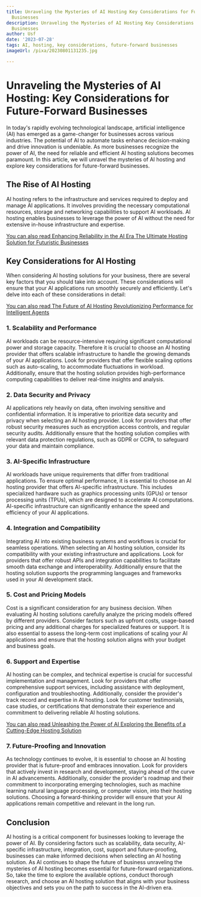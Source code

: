 ```yaml
---
title: Unraveling the Mysteries of AI Hosting Key Considerations for Future-Forward
  Businesses
description: Unraveling the Mysteries of AI Hosting Key Considerations for Future-Forward
  Businesses
author: Usf
date: '2023-07-28'
tags: AI, hosting, key considerations, future-forward businesses
imageUrl: /pixa/20230801131235.jpg

---
```

# Unraveling the Mysteries of AI Hosting: Key  Considerations for Future-Forward Businesses

In  today's rapidly evolving technological landscape, artificial intelligence (AI) has emerged  as a  game-changer for businesses across various industries. The potential of AI to  automate tasks enhance decision-making  and drive  innovation  is undeniable. As more businesses recognize the power of AI, the need for reliable and efficient AI hosting solutions becomes paramount.  In this article, we will unravel the mysteries of AI hosting and explore key considerations for future-forward businesses.

## The Rise of AI Hosting

AI hosting  refers to the infrastructure  and  services required to  deploy and manage AI applications. It involves providing the necessary computational resources, storage and networking capabilities to  support  AI workloads. AI hosting enables businesses  to leverage the power of AI without the need for  extensive in-house infrastructure and expertise.

[You can also read Enhancing Reliability in the AI Era The Ultimate Hosting Solution for  Futuristic  Businesses](Enhancing%20Reliability%20in%20the%20AI%20Era%20The%20Ultimate%20Hosting%20Solution%20for%20Futuristic%20Businesses)


## Key Considerations for AI Hosting

When considering AI hosting solutions for  your business, there are several key factors that you should take  into account. These considerations will ensure that your  AI applications run smoothly securely and efficiently. Let's delve into each of these  considerations in detail:

[You  can also read The Future of AI Hosting Revolutionizing Performance for Intelligent Agents](The%20Future%20of%20AI%20Hosting%20Revolutionizing%20Performance%20for%20Intelligent%20Agents)


### 1. Scalability  and Performance

AI workloads can be resource-intensive requiring significant computational power  and storage capacity. Therefore it is crucial to  choose an AI hosting provider that offers scalable infrastructure to handle the growing demands of your  AI applications. Look for providers that offer flexible scaling options such as auto-scaling, to accommodate fluctuations in workload. Additionally, ensure that the hosting solution provides high-performance computing capabilities to deliver real-time insights and analysis.

### 2. Data Security and Privacy

AI applications rely heavily on data, often involving sensitive and confidential information. It is imperative to prioritize data security and privacy when selecting an AI hosting provider. Look for providers that offer robust security measures such  as encryption access controls, and regular security audits. Additionally ensure that the hosting solution complies with relevant data protection regulations, such as GDPR or CCPA, to safeguard your data  and maintain compliance.

###  3. AI-Specific Infrastructure

AI  workloads have unique requirements that differ from traditional applications. To ensure optimal performance, it is essential to choose an AI hosting  provider that  offers AI-specific infrastructure. This includes  specialized hardware such as graphics processing units (GPUs) or tensor processing units (TPUs), which are designed  to accelerate AI computations. AI-specific infrastructure  can significantly enhance the speed and efficiency of your AI applications.

### 4. Integration and  Compatibility

Integrating AI into existing  business systems and  workflows is crucial for seamless operations. When selecting an AI hosting solution, consider its compatibility with your existing infrastructure and applications. Look for providers  that offer robust  APIs  and integration  capabilities to  facilitate smooth data exchange and interoperability. Additionally ensure that the hosting solution supports the programming languages and frameworks used in your AI development stack.

###  5. Cost and Pricing  Models

Cost is  a significant consideration for any business decision. When evaluating AI hosting solutions carefully analyze  the pricing  models offered  by different providers. Consider factors such as upfront costs, usage-based pricing and any additional charges for specialized features or support. It is also essential to assess the long-term cost implications of scaling your  AI applications and ensure that the hosting  solution aligns with your budget and business goals.

### 6. Support and Expertise

AI hosting can be complex, and  technical expertise is crucial for successful  implementation and management. Look for providers that offer comprehensive support services,  including assistance with  deployment, configuration and troubleshooting.  Additionally, consider the provider's track  record and expertise in AI hosting. Look for customer testimonials, case studies, or certifications that demonstrate their experience and commitment  to delivering  reliable AI hosting solutions.

[You can also read Unleashing the Power of AI  Exploring the  Benefits of  a Cutting-Edge Hosting Solution](Unleashing%20the%20Power%20of%20AI%20Exploring%20the%20Benefits%20of%20a%20Cutting-Edge%20Hosting%20Solution)


### 7. Future-Proofing and Innovation

As technology continues to evolve, it is essential to choose an AI hosting provider that  is future-proof and embraces innovation. Look for providers that actively invest in research and development, staying ahead of the curve in AI advancements. Additionally, consider the provider's roadmap and their commitment to incorporating  emerging technologies, such as machine learning  natural language processing, or computer vision,  into their hosting solutions. Choosing a forward-thinking  provider will ensure that your AI applications remain competitive and relevant in the long run.

## Conclusion

AI hosting is a critical component for businesses looking  to leverage the power of AI. By considering  factors such as scalability, data security, AI-specific infrastructure, integration,  cost,  support and  future-proofing, businesses can make informed decisions when selecting an AI hosting solution. As AI continues to shape the future of  business unraveling the mysteries of AI hosting becomes essential for future-forward organizations. So, take the time to explore the available options, conduct  thorough research, and choose an AI hosting  solution that  aligns with your business objectives and sets you  on the path  to success  in the AI-driven era.